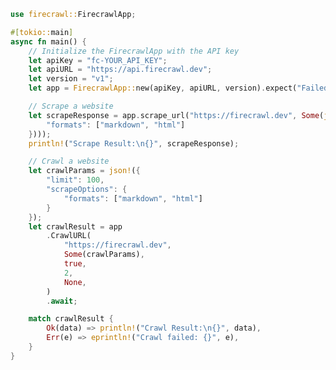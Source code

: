 ```rust Rust
use firecrawl::FirecrawlApp;

#[tokio::main]
async fn main() {
    // Initialize the FirecrawlApp with the API key
    let apiKey = "fc-YOUR_API_KEY";
    let apiURL = "https://api.firecrawl.dev";
    let version = "v1";
    let app = FirecrawlApp::new(apiKey, apiURL, version).expect("Failed to initialize FirecrawlApp");

    // Scrape a website
    let scrapeResponse = app.scrape_url("https://firecrawl.dev", Some(json!({
        "formats": ["markdown", "html"]
    })));
    println!("Scrape Result:\n{}", scrapeResponse);

    // Crawl a website
    let crawlParams = json!({
        "limit": 100,
        "scrapeOptions": {
            "formats": ["markdown", "html"]
        }
    });
    let crawlResult = app
        .CrawlURL(
            "https://firecrawl.dev",
            Some(crawlParams),
            true,
            2,
            None,
        )
        .await;

    match crawlResult {
        Ok(data) => println!("Crawl Result:\n{}", data),
        Err(e) => eprintln!("Crawl failed: {}", e),
    }
}
```